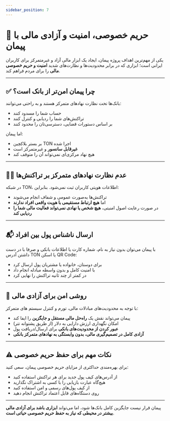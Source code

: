 ```yaml
---
sidebar_position: 7
---
```


# 🔐 حریم خصوصی، امنیت و آزادی مالی با پیمان

یکی از مهم‌ترین اهداف پروژه پیمان، ایجاد یک ابزار مالی آزاد و غیرمتمرکز برای کاربران ایرانی است؛ ابزاری که در برابر محدودیت‌ها و نظارت‌های شدید  **امنیت و حریم خصوصی مالی** را برای مردم فراهم کند.

---

## ✅ چرا پیمان امن‌تر از بانک است؟

بانک‌ها تحت نظارت نهادهای متمرکز هستند و به راحتی می‌توانند:

- حساب شما را مسدود کنند
- تراکنش‌های شما را ردیابی و کنترل کنند
- بر اساس دستورات قضایی، دسترسی‌تان را محدود کنند

اما پیمان:

- بر بستر بلاکچین TON اجرا شده
- **غیرقابل سانسور** و غیرمتمرکز است
- هیچ نهاد مرکزی‌ای نمی‌تواند آن را متوقف کند

---

## 🕵️‍♂️ عدم نظارت نهادهای متمرکز بر تراکنش‌ها

در شبکه TON، اطلاعات هویتی کاربران ثبت نمی‌شود. بنابراین:

- تراکنش‌ها به‌صورت عمومی و شفاف انجام می‌شوند
- اما **هیچ ارتباط مستقیمی با هویت واقعی افراد ندارند**
- در صورت رعایت اصول امنیتی، **هیچ شخص یا نهادی نمی‌تواند فعالیت مالی شما را ردیابی کند**

---

## 📬 ارسال ناشناس پول بین افراد

با پیمان می‌توان بدون نیاز به نام، شماره کارت یا اطلاعات بانکی و صرفا با در دست داشتن آدرس TON یا اسکن QR Code:

- برای دوستان، خانواده یا مشتریان پول ارسال کرد
- با امنیت کامل و بدون واسطه مبادله انجام داد
- در کمتر از چند ثانیه تراکنش را نهایی کرد

---

## 💸 روشی امن برای آزادی مالی

با توجه به محدودیت‌های مبادلات مالی، تورم و کنترل سیستم های متمرکز:

- پیمان می‌تواند نقش یک **راه‌حل مالی مستقل و جایگزین** را ایفا کند
- امکان نگهداری ارزش دارایی به دلار (از طریق پشتوانه تتر)
- **عبور کردن از محدودیت‌های بانکی** برای ارسال/دریافت پول
- **آزادی کامل در تصمیم‌گیری مالی، بدون وابستگی به نهادهای متمرکز بانکی**

---

## ⚠️ نکات مهم برای حفظ حریم خصوصی

برای بهره‌مندی حداکثری از مزایای حریم خصوصی پیمان، سعی کنید:

- از آدرس‌های کیف پول جدید برای هر تراکنش استفاده کنید
- هیچ‌گاه عبارت بازیابی را با کسی به اشتراک نگذارید
- از کیف پول‌های رسمی و امن استفاده کنید
- روی دستگاه‌های قابل اعتماد تراکنش انجام دهید

---

پیمان قرار نیست جایگزین کامل بانک‌ها شود، اما می‌تواند **ابزاری باشد برای آزادی مالی بیشتر در محیطی که نیاز به حفظ حریم خصوصی حیاتی است**.

